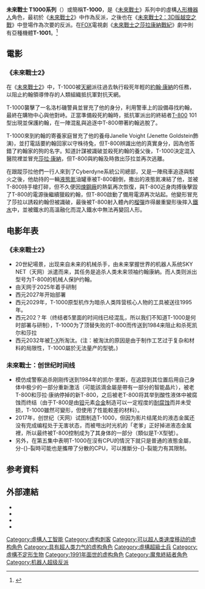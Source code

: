 {{noteTA
|G1=Show
|G2=Movie
}}
{{multiple issues|
{{refimprove|time=2014-04-15T01:10:01+00:00}}

{{Expand language|1=en|time=2022-02-19T20:59:08+00:00}}
}}
{{Infobox character
| colour     = black
| color text = lightgrey
| name       = T-1000
| image      = [[File:T-1000.JPG|250px]]
| caption    = 由[[罗伯特·帕特里克|罗伯特·帕特里克]]於《[[未來戰士2|未來戰士2]]》飾演的T-1000
| first      = 《[[未來戰士2|未來戰士2]]》
| portrayer  = [[罗伯特·帕特里克|罗伯特·帕特里克]]（1991）<br />[[李炳憲|李炳憲]]（2015）
| creator    = [[詹姆斯·卡梅隆|詹姆斯·卡梅隆]] & [[蓋爾·安妮·赫德|蓋爾·安妮·赫德]]
| series     = [[未來戰士系列電影|未來戰士]]
| lbl22      = 型號
| data22     = 未來戰士1000系列原型（1991，2015）   
| alias      = 
| lbl21      = 製造者
| data21     = [[天網_(未來戰士)|天網]]
}}
'''未來戰士 T1000系列'''（{{lang-en|Series 1000 Terminator}}）或簡稱'''T-1000'''，是《[[未來戰士|未來戰士]]》系列中的虛構[[人形機器人|人形機器人]]角色，最初於《[[未來戰士2|未來戰士2]]》中作為反派，之後也在《[[未來戰士2：3D版越空之戰|未來戰士2：3D版越空之戰]]》中登場作為次要的反派。在[[FOX|FOX]]電視劇《[[未來戰士之莎拉康納戰紀|未來戰士之莎拉康納戰紀]]》劇中則有亞種機體'''T-1001'''。<ref>{{Cite web |url=http://www.fox.com/blogs/terminator/2008/09/09/feedback/ |title=Fox.com |accessdate=2015-03-06 |archive-date=2009-05-27 |archive-url=https://web.archive.org/web/20090527014245/http://www.fox.com/blogs/terminator/2008/09/09/feedback/ |dead-url=no }}</ref>

== 電影 ==
=== 《未來戰士2》 ===
在《[[未來戰士2|未來戰士2]]》中，T-1000被[[天網|天網]]派往過去執行殺死年輕的[[約翰·康納|約翰·康納]]的任務，以阻止約翰領導倖存的人類組織抵抗軍對抗天網。

T-1000襲擊了一名洛杉磯警員並冒充了他的身分，利用警車上的設備尋找約翰，最終在購物中心與他對峙。正當準備殺死約翰時，抵抗軍派出的終結者[[T-800|T-800]] 101型出現並保護約翰，在一陣混亂與追逐中T-800帶著約翰逃脫了。

T-1000來到約翰的寄養家庭冒充了他的養母Janelle Voight (Jenette Goldstein飾演)，並打電話要約翰回家以守株待兔，但T-800辨識出他的真實身分，因為他答錯了約翰家的狗的名字。知道計謀被識破並殺死約翰的養父後，T-1000決定混入醫院裡並冒充[[莎拉·康納|莎拉·康納]]，但T-800與約翰及時救出莎拉並再次逃離。

在跟蹤莎拉他們一行人來到了Cyberdyne系統公司總部，又是一陣飛車追逐與駁火之後，他劫持的一輛[[液態氮|液態氮]]油罐車被T-800翻倒，撒出的液態氮凍結了他，並被T-800持手槍打碎，但不久便因[[煉鋼廠|煉鋼廠]]的熱氣再次恢復，與T-800近身肉搏後擊毀了T-800的電源後繼續獵殺約翰，但T-800啟動了備用電源再次站起。他變形冒充了莎拉以誘殺約翰但被識破，最後被T-800射入體內的[[榴彈|榴彈]]炸得嚴重變形後摔入[[鐵水|鐵水]]中，並被鐵水的高溫融化而混入鐵水中無法再變回人形。

==电影年表==
===《未來戰士2》===
*20世紀場景，出现来自未来的机械杀手，由未来掌握世界的机器人系统SKY NET（天网）派遣而来，其任务是追杀人类未来领袖约翰康納。而人类则派出型号为T-800的机械人保护约翰。
*由天网于2025年着手研制
*西元2027年开始部署
*西元2029年，T-1000原型机作为暗杀人类阵营核心人物的工具被送往1995年。
*西元202？年（终结者5里面的时间线已经混乱，所以我们不知道T-1000是何时部署与研制），T-1000为了顶替失败的T-800而传送到1984来阻止和杀死凯尔和莎拉
*西元2032年被[[T-X|T-X]]所淘汰。(注：被淘汰的原因是由于制作工艺过于复杂和材料的局限性，T-1000屬於无法量产的型號。)

===未來戰士：创世纪时间线===
*模仿成警察追杀刚刚传送到1984年的凯尔·里斯，在追踪到其位置后用自己身体中极少的一部分重新激活（可能該滴金屬是帶有一部分的智能晶片），被老T-800和莎拉·康纳停掉的新T-800，之后被老T-800将其举到酸性液体中被腐蚀而终结（由于T-800是由[[钽|钽]]元素[[合金|合金]]制造可以一定程度的[[耐腐蚀|耐腐蚀]]而并未受损，T-1000雖然可變形，但使用了性能較差的材料）。
*2017年，创世纪（天网）试图制造T-1000，但因为影片结尾处的液态金属还没有完成编程处于无害状态，而被甩出时光机的「老爹」正好掉进液态金属裡，所以最终被T-800控制成为了其身体的一部分（類似是T-X型號）。
*另外，在第五集中表明T-1000在沒有CPU的情況下就只是普通的液態金屬，分-{}-裂時可能也是攜帶了分散的CPU，可以推斷分-{}-裂能力有其限制。

== 参考資料 ==
{{reflist}}

== 外部連結 ==
* {{imdb character|0133470}}
* {{imdb character|0104163|Catherine Weaver}}
* {{IMDb name|0001598|Robert Patrick}}
* {{IMDb name|0496932|Byung-hun Lee}}

{{魔鬼終結者}}
{{DEFAULTSORT:T-1000}}
[[Category:虛構人工智能|Category:虛構人工智能]]
[[Category:虚构刺客|Category:虚构刺客]]
[[Category:可以超人类速度移动的虚构角色|Category:可以超人类速度移动的虚构角色]]
[[Category:具有超人类力气的虚构角色|Category:具有超人类力气的虚构角色]]
[[Category:虛構超級士兵|Category:虛構超級士兵]]
[[Category:虛構不定形生物|Category:虛構不定形生物]]
[[Category:1991年面世的虚构角色|Category:1991年面世的虚构角色]]
[[Category:魔鬼終結者角色|Category:魔鬼終結者角色]]
[[Category:机器人超级反派|Category:机器人超级反派]]